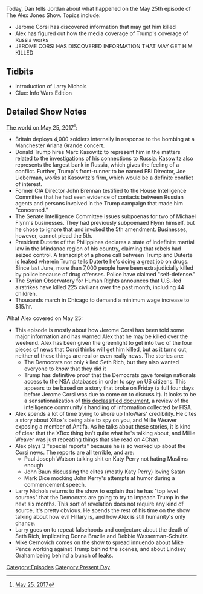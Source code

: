{{DEFAULTSORT:
    #_EPISODE_0045:May 25, 2017
}}{{Episode
    | title           = May 25, 2017
    | caption         = Listen to this episode on [https://knowledgefight.libsyn.com/knowledge-fight-may-25-2017 Libsyn] [https://open.spotify.com/episode/6uwNGdL5AWRoWrwSOsxp3V Spotify], Read the [[Transcript/45: May 25, 2017|Unofficial Transcript]]
    | episodeNumber   = 45
    | length          = 02:58:32
    | airDate         = May 29, 2017
    | coverageDate    = May 25, 2017
    | episodeType     = [[:Category:Present Day|Present Day]]
    | appearance      = [[Larry Nichols]]
    | oocDrop         = Hillary went to a church for witches.
    | previousEpisode = [[44: May 22, 2017]]
    | nextEpisode     = [[46: June 18, 2015]]
}}

{{Stub}}

Today, Dan tells Jordan about what happened on the May 25th episode of The Alex Jones Show. Topics include:

*Jerome Corsi has discovered information that may get him killed
*Alex has figured out how the media coverage of Trump's coverage of Russia works
*JEROME CORSI HAS DISCOVERED INFORMATION THAT MAY GET HIM KILLED

==Tidbits==

*Introduction of Larry Nichols
*Clue: Info Wars Edition

==Detailed Show Notes==

[https://www.democracynow.org/2017/5/24/headlines The world on May 25, 2017]<ref>[https://knowledgefight.com/the-past/2017/5/25/may-25-2017 May 25, 2017]</ref>:

*Britain deploys 4,000 soldiers internally in response to the bombing at a Manchester Ariana Grande concert.
*Donald Trump hires Marc Kasowitz to represent him in the matters related to the investigations of his connections to Russia. Kasowitz also represents the largest bank in Russia, which gives the feeling of a conflict. Further, Trump's front-runner to be named FBI Director, Joe Lieberman, works at Kasowitz's firm, which would be a definite conflict of interest.
*Former CIA Director John Brennan testified to the House Intelligence Committee that he had seen evidence of contacts between Russian agents and persons involved in the Trump campaign that made him "concerned."
*The Senate Intelligence Committee issues subpoenas for two of Michael Flynn's businesses. They had previously subpoenaed Flynn himself, but he chose to ignore that and invoked the 5th amendment. Businesses, however, cannot plead the 5th.
*President Duterte of the Philippines declares a state of indefinite martial law in the Mindanao region of his country, claiming that rebels had seized control. A transcript of a phone call between Trump and Duterte is leaked wherein Trump tells Duterte he's doing a great job on drugs. Since last June, more than 7,000 people have been extrajudicially killed by police because of drug offenses. Police have claimed "self-defense."
*The Syrian Observatory for Human Rights announces that U.S.-led airstrikes have killed 225 civilians over the past month, including 44 children.
*Thousands march in Chicago to demand a minimum wage increase to $15/hr.

What Alex covered on May 25:

*This episode is mostly about how Jerome Corsi has been told some major information and has warned Alex that he may be killed over the weekend. Alex has been given the greenlight to get into two of the four pieces of news that Corsi thinks will get him killed, but as it turns out, neither of these things are real or even really news. The stories are:
**The Democrats not only killed Seth Rich, but they also wanted everyone to ''know'' that they did it
**Trump has definitive proof that the Democrats gave foreign nationals access to the NSA databases in order to spy on US citizens. This appears to be based on a story that broke on Friday (a full four days before Jerome Corsi was due to come on to discuss it). It looks to be a sensationalization of [https://www.dni.gov/files/documents/icotr/51117/2016_Cert_FISC_Memo_Opin_Order_Apr_2017.pdf this declassified document], a review of the intelligence community's handling of information collected by FISA.
*Alex spends a lot of time trying to shore up InfoWars' credibility. He cites a story about XBox's being able to spy on you, and Millie Weaver exposing a member of Antifa. As he talks about these stories, it is kind of clear that the XBox thing isn't quite what he's talking about, and Millie Weaver was just repeating things that she read on 4Chan.
*Alex plays 3 "special reports" because he is so worked up about the Corsi news. The reports are all terrible, and are:
**Paul Joseph Watson talking shit on Katy Perry not hating Muslims enough
**John Baun discussing the elites (mostly Katy Perry) loving Satan
**Mark Dice mocking John Kerry's attempts at humor during a commencement speech.
*Larry Nichols returns to the show to explain that he has "top level sources" that the Democrats are going to try to impeach Trump in the next six months. This sort of revelation does not require any kind of source, it's pretty obvious. He spends the rest of his time on the show talking about how evil Hillary is, and how Alex is still humanity's only chance.
*Larry goes on to repeat falsehoods and conjecture about the death of Seth Rich, implicating Donna Brazile and Debbie Wasserman-Schultz.
*Mike Cernovich comes on the show to spread innuendo about Mike Pence working against Trump behind the scenes, and about Lindsey Graham being behind a bunch of leaks.

[[Category:Episodes]]
[[Category:Present Day]]
